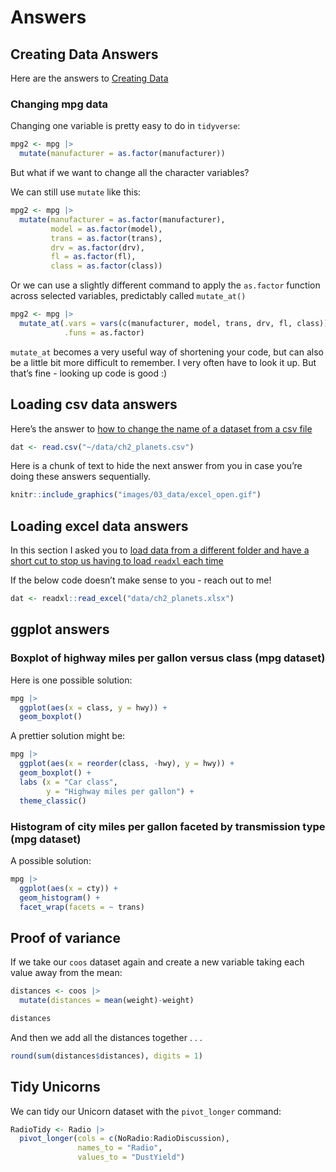 # Answers {#answers}

## Creating Data Answers {#ans_createdata}
Here are the answers to [Creating Data](#ex_createdata)

### Changing mpg data

Changing one variable is pretty easy to do in `tidyverse`:

```r

mpg2 <- mpg |> 
  mutate(manufacturer = as.factor(manufacturer))

```

But what if we want to change all the character variables?

We can still use `mutate` like this:

```r

mpg2 <- mpg |> 
  mutate(manufacturer = as.factor(manufacturer),
         model = as.factor(model),
         trans = as.factor(trans),
         drv = as.factor(drv),
         fl = as.factor(fl),
         class = as.factor(class))

```

Or we can use a slightly different command to apply the `as.factor` function across selected variables, predictably called `mutate_at()`


```r

mpg2 <- mpg |> 
  mutate_at(.vars = vars(c(manufacturer, model, trans, drv, fl, class)),
            .funs = as.factor)

```


`mutate_at` becomes a very useful way of shortening your code, but can also be a little bit more difficult to remember. I very often have to look it up. But that's fine - looking up code is good :)



## Loading csv data answers {#ans_loadcsv}
Here's the answer to [how to change the name of a dataset from a csv file](#ex_loadcsv)

```r

dat <- read.csv("~/data/ch2_planets.csv")

```



Here is a chunk of text to hide the next answer from you in case you're doing these answers sequentially. 






```r

knitr::include_graphics("images/03_data/excel_open.gif")

```






## Loading excel data answers {#ans_loadexcel}
In this section I asked you to [load data from a different folder and have a short cut to stop us having to load `readxl` each time](#ex_loadexcel)


If the below code doesn't make sense to you - reach out to me! 
```r

dat <- readxl::read_excel("data/ch2_planets.xlsx")

```






## ggplot answers {#ans_ggbox}

### Boxplot of highway miles per gallon versus class (mpg dataset) 

Here is one possible solution:


```r


mpg |> 
  ggplot(aes(x = class, y = hwy)) +
  geom_boxplot()

```

A prettier solution might be:



```r


mpg |> 
  ggplot(aes(x = reorder(class, -hwy), y = hwy)) +
  geom_boxplot() +
  labs (x = "Car class",
        y = "Highway miles per gallon") +
  theme_classic()

```



### Histogram of city miles per gallon faceted by transmission type (mpg dataset) {#ans_gghist}

A possible solution:

```r


mpg |> 
  ggplot(aes(x = cty)) +
  geom_histogram() +
  facet_wrap(facets = ~ trans)

```



## Proof of variance {#stats_proofvariance}


If we take our `coos` dataset again and create a new variable taking each value away from the mean:

```r

distances <- coos |> 
  mutate(distances = mean(weight)-weight)

distances

```

And then we add all the distances together . . .


```r

round(sum(distances$distances), digits = 1)

```



## Tidy Unicorns {#ans_tidyunicorns}

We can tidy our Unicorn dataset with the `pivot_longer` command:

```r

RadioTidy <- Radio |> 
  pivot_longer(cols = c(NoRadio:RadioDiscussion),
               names_to = "Radio",
               values_to = "DustYield")

```
